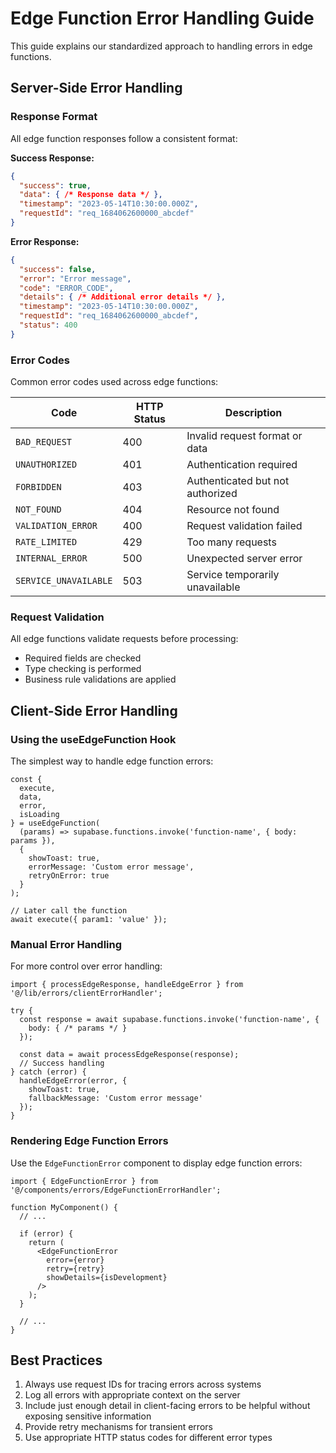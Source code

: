 
# Edge Function Error Handling Guide

This guide explains our standardized approach to handling errors in edge functions.

## Server-Side Error Handling

### Response Format

All edge function responses follow a consistent format:

**Success Response:**
```json
{
  "success": true,
  "data": { /* Response data */ },
  "timestamp": "2023-05-14T10:30:00.000Z", 
  "requestId": "req_1684062600000_abcdef"
}
```

**Error Response:**
```json
{
  "success": false,
  "error": "Error message",
  "code": "ERROR_CODE",
  "details": { /* Additional error details */ },
  "timestamp": "2023-05-14T10:30:00.000Z",
  "requestId": "req_1684062600000_abcdef",
  "status": 400
}
```

### Error Codes

Common error codes used across edge functions:

| Code | HTTP Status | Description |
|------|-------------|-------------|
| `BAD_REQUEST` | 400 | Invalid request format or data |
| `UNAUTHORIZED` | 401 | Authentication required |
| `FORBIDDEN` | 403 | Authenticated but not authorized |
| `NOT_FOUND` | 404 | Resource not found |
| `VALIDATION_ERROR` | 400 | Request validation failed |
| `RATE_LIMITED` | 429 | Too many requests |
| `INTERNAL_ERROR` | 500 | Unexpected server error |
| `SERVICE_UNAVAILABLE` | 503 | Service temporarily unavailable |

### Request Validation

All edge functions validate requests before processing:
- Required fields are checked
- Type checking is performed
- Business rule validations are applied

## Client-Side Error Handling

### Using the useEdgeFunction Hook

The simplest way to handle edge function errors:

```tsx
const { 
  execute, 
  data, 
  error, 
  isLoading 
} = useEdgeFunction(
  (params) => supabase.functions.invoke('function-name', { body: params }),
  {
    showToast: true,
    errorMessage: 'Custom error message',
    retryOnError: true
  }
);

// Later call the function
await execute({ param1: 'value' });
```

### Manual Error Handling

For more control over error handling:

```tsx
import { processEdgeResponse, handleEdgeError } from '@/lib/errors/clientErrorHandler';

try {
  const response = await supabase.functions.invoke('function-name', { 
    body: { /* params */ } 
  });
  
  const data = await processEdgeResponse(response);
  // Success handling
} catch (error) {
  handleEdgeError(error, { 
    showToast: true,
    fallbackMessage: 'Custom error message' 
  });
}
```

### Rendering Edge Function Errors

Use the `EdgeFunctionError` component to display edge function errors:

```tsx
import { EdgeFunctionError } from '@/components/errors/EdgeFunctionErrorHandler';

function MyComponent() {
  // ...
  
  if (error) {
    return (
      <EdgeFunctionError
        error={error}
        retry={retry}
        showDetails={isDevelopment}
      />
    );
  }
  
  // ...
}
```

## Best Practices

1. Always use request IDs for tracing errors across systems
2. Log all errors with appropriate context on the server
3. Include just enough detail in client-facing errors to be helpful without exposing sensitive information
4. Provide retry mechanisms for transient errors
5. Use appropriate HTTP status codes for different error types
